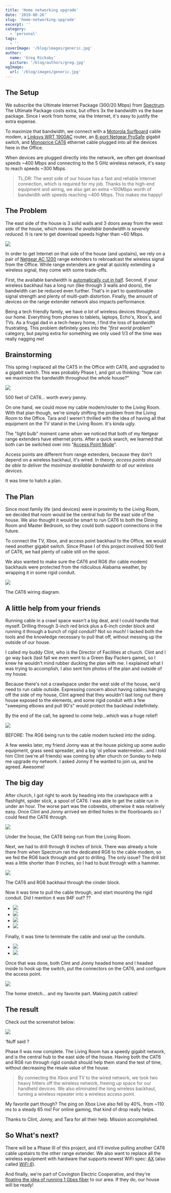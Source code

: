 ```yaml
---
title: 'Home networking upgrade'
date: '2019-08-26'
slug: 'home-networking-upgrade'
excerpt: ''
category:
  - 'personal'
tags:
  - ''
coverImage: '/blog/images/generic.jpg'
author:
  name: 'Greg Rickaby'
  picture: '/blog/authors/greg.jpg'
ogImage:
  url: '/blog/images/generic.jpg'
---
```


## The Setup

We subscribe the Ultimate Internet Package (300/20 Mbps) from [Spectrum](https://www.spectrum.com/internet). The Ultimate Package costs extra, but offers 3x the bandwidth vs the base package. Since I work from home, via the Internet, it's easy to justify the extra expense.

To maximize that bandwidth, we connect with a [Motorola Surfboard](https://amzn.to/31JJKri) cable modem, a [Linksys WRT 1900AC](https://amzn.to/33A7q3b) router, an [8-port Netgear ProSafe](https://amzn.to/2KORBNl) gigabit switch, and [Monoprice CAT6](https://amzn.to/2YWYI0b) ethernet cable plugged into all the devices here in the Office.

When devices are plugged directly into the network, we often get download speeds ~400 Mbps and connecting to the 5 GHz wireless network, it's easy to reach speeds ~300 Mbps.

> TL;DR: The west side of our house has a fast and reliable Internet connection, which is required for my job. Thanks to the high-end equipment and wiring, we also get an extra ~100Mbps worth of bandwidth with speeds reaching ~400 Mbps. This makes me happy!

## The Problem

The east side of the house is 3 solid walls and 3 doors away from the west side of the house, which means: _the available bandwidth is severely reduced._ It is rare to get download speeds higher than ~60 Mbps.

![](/blog/images/2019-08-01-17.56.42.jpg)

In order to get Internet on that side of the house (and upstairs), we rely on a pair of [Netgear AC 1200](https://amzn.to/2YRuvPX) range extenders to rebroadcast the wireless signal from the Office. While range extenders are great at quickly extending a wireless signal, they come with some trade-offs.

First, the available bandwidth is [automatically cut in half](https://www.pcmag.com/news/363527/whats-the-difference-between-a-wi-fi-extender-and-mesh-syst). Second, if your wireless backhaul has a long run (like through 3 walls and doors), the bandwidth can be reduced even further. That's in part to questionable signal strength and plenty of multi-path distortion. Finally, the amount of devices on the range extender network also impacts performance.

Being a tech friendly family, we have _a lot_ of wireless devices throughout our home. Everything from phones to tablets, laptops, Echo's, Xbox's, and TVs. As a frugal dad in a tech-heavy home, I find the loss of bandwidth frustrating. This problem definitely goes into the _"first world problem"_ category, but paying extra for something we only used 1/3 of the time was really nagging me!

## Brainstorming

This spring I replaced all the CAT5 in the Office with CAT6, and upgraded to a gigabit switch. This was probably Phase I, and got us thinking: "how can we maximize the bandwidth throughout the _whole_ house?"

![](/blog/images/2019-08-16-10.57.29-1024x768.jpg)

500 feet of CAT6... worth every penny.

On one hand, we could move my cable modem/router to the Living Room. With that plan though, we're simply shifting the problem from the Living Room to the Office. Tara and I weren't thrilled with the idea of having all that equipment on the TV stand in the Living Room. It's kinda ugly.

The "light bulb" moment came when we noticed that both of my Netgear range extenders have ethernet ports. After a quick search, we learned that both can be switched over into "[Access Point Mode](https://www.speedguide.net/faq/wireless-repeater-extender-vs-access-point-385)".

Access points are different from range extenders, because they don't depend on a wireless backhaul, it's wired. In theory, _access points should be able to deliver the maximize available bandwidth to all our wireless devices_.

It was time to hatch a plan.

## The Plan

Since most family life (and devices) were in proximity to the Living Room, we decided that room would be the central hub for the east side of the house. We also thought it would be smart to run CAT6 to both the Dining Room and Master Bedroom, so they could both support connections in the future.

To connect the TV, Xbox, and access point backhaul to the Office, we would need another gigabit switch. Since Phase I of this project involved 500 feet of CAT6, we had plenty of cable still on the spool.

We also wanted to make sure the CAT6 and RG6 (for cable modem) backhauls were protected from the ridiculous Alabama weather, by wrapping it in some rigid conduit.

![](/blog/images/2019-08-16-10.55.39-768x1024.jpg)

The CAT6 wiring diagram.

## A little help from your friends

Running cable in a crawl space wasn't a big deal, and I could handle that myself. Drilling through 3-inch red brick plus a 6-inch cinder block and running it through a bunch of rigid conduit? Not so much! I lacked both the tools and the knowledge necessary to pull that off, without messing up the outside of our house.

I called my buddy Clint, who is the Director of Facilities at church. Clint and I go way back (last fall we even went to a Green Bay Packers game), so I knew he wouldn't mind rubber ducking the plan with me. I explained what I was trying to accomplish, I also sent him photos of the plan and outside of my house.

Because there's not a crawlspace under the west side of the house, we'd need to run cable outside. Expressing concern about having cables hanging off the side of my house, Clint agreed that they wouldn't last long out there house exposed to the elements, and some rigid conduit with a few "sweeping elbows and pull 90's" would protect the backhaul indefinitely.

By the end of the call, he agreed to come help...which was a huge relief!

![](/blog/images/2019-07-27-11.27.38-1024x768.jpg)

BEFORE: The RG6 being run to the cable modem tucked into the siding.

A few weeks later, my friend Jonny was at the house picking up some audio equipment, grass seed spreader, and a big 'ol yellow watermelon...and I told him Clint (we're all friends) was coming by after church on Sunday to help me upgrade my network. I asked Jonny if he wanted to join us, and he agreed. Awesome!

## The big day

After church, I got right to work by heading into the crawlspace with a flashlight, spider stick, a spool of CAT6. I was able to get the cable run in under an hour. The worse part was the cobwebs, otherwise it was relatively easy. Once Clint and Jonny arrived we drilled holes in the floorboards so I could feed the CAT6 through.

![](/blog/images/2019-08-04-19.04.01-768x1024.jpg)

Under the house, the CAT6 being run from the Living Room.

Next, we had to drill through 9 inches of brick. There was already a hole there from when Spectrum ran the dedicated RG6 to the cable modem, so we fed the RG6 back through and got to drilling. The only issue? The drill bit was a little shorter than 9 inches, so I had to bust through with a hammer.

![](/blog/images/2019-08-04-19.02.36-1024x768.jpg)

The CAT6 and RG6 backhaul through the cinder block.

Now it was time to pull the cable through, and start mounting the rigid conduit. Did I mention it was 94F out? ??

- [![](/blog/images/2019-08-04-19.07.43-768x1024.jpg)](https://gregrickaby.com/?attachment_id=22094)
- [![](/blog/images/2019-08-04-19.08.44-768x1024.jpg)](https://gregrickaby.com/?attachment_id=22095)
- [![](/blog/images/2019-08-04-17.29.55-768x1024.jpg)](https://gregrickaby.com/?attachment_id=22091)
- [![](/blog/images/2019-08-04-19.35.45-768x1024.jpg)](https://gregrickaby.com/?attachment_id=22096)

Finally, it was time to terminate the cable and seal up the conduits.

- [![](/blog/images/2019-08-04-19.36.19-768x1024.jpg)](https://gregrickaby.com/?attachment_id=22097)
- [![](/blog/images/2019-08-04-19.36.25-1024x768.jpg)](https://gregrickaby.com/?attachment_id=22098)

Once that was done, both Clint and Jonny headed home and I headed inside to hook up the switch, put the connectors on the CAT6, and configure the access point.

![](/blog/images/2019-08-04-20.35.50-768x1024.jpg)

The home stretch... and my favorite part. Making patch cables!

## The result

Check out the screenshot below:

![](/blog/images/img_6327.jpg)

‘Nuff said ?

Phase II was now complete. The Living Room has a speedy gigabit network, and is the central hub to the east side of the house. Having both the CAT6 and RG6 run through rigid conduit should help them stand the test of time, without decreasing the resale value of the house.

> By connecting the Xbox and TV to the wired network, we took two heavy hitters off the wireless network, freeing up space for our handheld devices. We also eliminated the long wireless backhaul, turning a wireless repeater into a wireless access point.

My favorite part though? The ping on Xbox Live also fell by 40%, from ~110 ms to a steady 65 ms! For online gaming, that kind of drop really helps.

Thanks to Clint, Jonny, and Tara for all their help. Mission accomplished.

## So What's next?

There will be a Phase III of this project, and it'll involve pulling another CAT6 cable upstairs to the other range extender. We also want to replace all the wireless equipment with hardware that supports newest WiFi spec: [AX](https://en.wikipedia.org/wiki/IEEE_802.11ax) (also called [_WiFi 6_](https://www.netgear.com/landings/wifi6/)).

And finally, we're part of Covington Electric Cooperative, and they're [floating the idea of running 1 Gbps fiber](https://covingtonbroadband.twncomm.com/front_end) to our area. If they do, our house will be ready!
